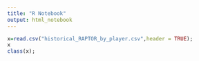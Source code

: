 ---
title: "R Notebook"
output: html_notebook
---


```{r}
x=read.csv("historical_RAPTOR_by_player.csv",header = TRUE);
x
class(x);
```


